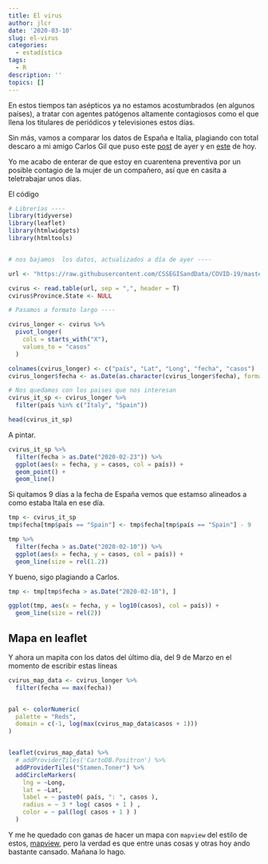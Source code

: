 ```yaml
---
title: El virus
author: jlcr
date: '2020-03-10'
slug: el-virus
categories:
  - estadística
tags:
  - R
description: ''
topics: []
---
```


En estos tiempos tan asépticos ya no estamos acostumbrados (en algunos países),  a tratar con agentes patógenos altamente contagiosos como el que llena los titulares de periódicos y televisiones estos días. 

Sin más, vamos a comparar los datos de España e Italia, plagiando con total descaro a mi amigo Carlos Gil que puso este [post](https://www.datanalytics.com/2020/03/09/seguimiento-del-coronavirus-en-tiempo-real-con-r/) de ayer  y en [este](https://www.datanalytics.com/2020/03/10/seguimiento-de-los-nuevos-casos-diarios-de-coronavirus-en-tiempo-real-con-r/) de hoy.

Yo me acabo de enterar de que estoy en cuarentena preventiva por un posible contagio de la mujer de un compañero, así que en casita a teletrabajar unos días. 


El código 

```r
# Librerías ----
library(tidyverse)
library(leaflet)
library(htmlwidgets)
library(htmltools)


# nos bajamos  los datos, actualizados a día de ayer ----

url <- "https://raw.githubusercontent.com/CSSEGISandData/COVID-19/master/csse_covid_19_data/csse_covid_19_time_series/time_series_19-covid-Confirmed.csv"

cvirus <- read.table(url, sep = ",", header = T)
cvirus$Province.State <- NULL

# Pasamos a formato largo ----

cvirus_longer <- cvirus %>%
  pivot_longer(
    cols = starts_with("X"),
    values_to = "casos"
  )

colnames(cvirus_longer) <- c("país", "Lat", "Long", "fecha", "casos")
cvirus_longer$fecha <- as.Date(as.character(cvirus_longer$fecha), format = "X%m.%d.%y")

# Nos quedamos con los paises que nos interesan
cvirus_it_sp <- cvirus_longer %>%
  filter(país %in% c("Italy", "Spain"))

head(cvirus_it_sp)
```


A pintar.

```r

cvirus_it_sp %>%
  filter(fecha > as.Date("2020-02-23")) %>%
  ggplot(aes(x = fecha, y = casos, col = país)) +
  geom_point() +
  geom_line()
```

Si quitamos 9 días a la fecha de España vemos que estamso alineados a como estaba Itala en ese día. 

```r
tmp <- cvirus_it_sp
tmp$fecha[tmp$país == "Spain"] <- tmp$fecha[tmp$país == "Spain"] - 9

tmp %>%
  filter(fecha > as.Date("2020-02-10")) %>%
  ggplot(aes(x = fecha, y = casos, col = país)) +
  geom_line(size = rel(1.2))
```

Y bueno, sigo plagiando a Carlos.

```r
tmp <- tmp[tmp$fecha > as.Date("2020-02-10"), ]

ggplot(tmp, aes(x = fecha, y = log10(casos), col = país)) +
  geom_line(size = rel(2))
```

## Mapa en leaflet

Y ahora un mapita con los datos del último día, del 9 de Marzo en el momento de escribir estas líneas


```r

cvirus_map_data <- cvirus_longer %>%
  filter(fecha == max(fecha))


pal <- colorNumeric(
  palette = "Reds",
  domain = c(-1, log(max(cvirus_map_data$casos + 1)))
)


leaflet(cvirus_map_data) %>%
  # addProviderTiles('CartoDB.Positron') %>%
  addProviderTiles("Stamen.Toner") %>%
  addCircleMarkers(
    lng = ~Long,
    lat = ~Lat,
    label = ~ paste0( país, ": ", casos ),
    radius = ~ 3 * log( casos + 1 ) ,
    color = ~ pal(log( casos + 1 ) )
  ) 


```


Y me he quedado con ganas de hacer un mapa con `mapview` del estilo de estos, 
[mapview](https://r-spatial.github.io/mapview/articles/articles/mapview_04-popups.html), pero la verdad es que entre unas cosas y otras hoy ando bastante cansado. Mañana lo hago. 



